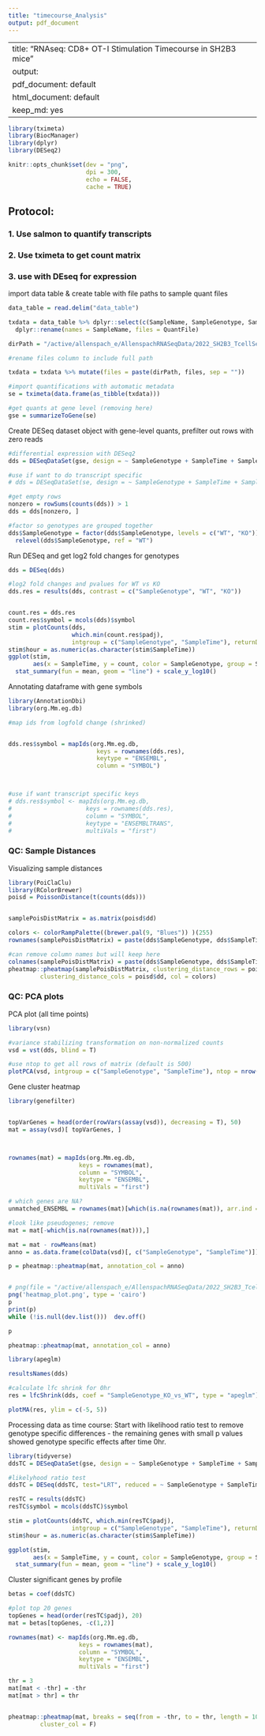 ```yaml
---
title: "timecourse_Analysis"
output: pdf_document
---
```

---
title: "RNAseq: CD8+ OT-I Stimulation Timecourse in SH2B3 mice"
output:
  pdf_document: default
  html_document: default
    keep_md: yes
---

```r
library(tximeta)
library(BiocManager)
library(dplyr)
library(DESeq2)

knitr::opts_chunk$set(dev = "png",
                      dpi = 300,
                      echo = FALSE,
                      cache = TRUE)
```

## Protocol:

### 1. Use salmon to quantify transcripts
### 2. Use tximeta to get count matrix
### 3. use with DEseq for expression


import data table & create table with file paths to sample quant files
``` r

data_table = read.delim("data_table")

txdata = data_table %>% dplyr::select(c(SampleName, SampleGenotype, SampleTime, QuantFile)) %>%
  dplyr::rename(names = SampleName, files = QuantFile)

dirPath = "/active/allenspach_e/AllenspachRNASeqData/2022_SH2B3_TcellSeq/data/"

#rename files column to include full path

txdata = txdata %>% mutate(files = paste(dirPath, files, sep = ""))

#import quantifications with automatic metadata
se = tximeta(data.frame(as_tibble(txdata)))

#get quants at gene level (removing here)
gse = summarizeToGene(se)

```

Create DESeq dataset object with gene-level quants, prefilter out rows with zero
reads
```r

#differential expression with DESeq2
dds = DESeqDataSet(gse, design = ~ SampleGenotype + SampleTime + SampleGenotype:SampleTime)

#use if want to do transcript specific
# dds = DESeqDataSet(se, design = ~ SampleGenotype + SampleTime + SampleGenotype:SampleTime)

#get empty rows
nonzero = rowSums(counts(dds)) > 1
dds = dds[nonzero, ]

#factor so genotypes are grouped together
dds$SampleGenotype = factor(dds$SampleGenotype, levels = c("WT", "KO")) %>%
  relevel(dds$SampleGenotype, ref = "WT")

```
Run DESeq and get log2 fold changes for genotypes
```r

dds = DESeq(dds)

#log2 fold changes and pvalues for WT vs KO
dds.res = results(dds, contrast = c("SampleGenotype", "WT", "KO"))


count.res = dds.res
count.res$symbol = mcols(dds)$symbol
stim = plotCounts(dds, 
                  which.min(count.res$padj),
                  intgroup = c("SampleGenotype", "SampleTime"), returnData = T)
stim$hour = as.numeric(as.character(stim$SampleTime))
ggplot(stim,
       aes(x = SampleTime, y = count, color = SampleGenotype, group = SampleGenotype)) + geom_point() +
  stat_summary(fun = mean, geom = "line") + scale_y_log10()

```

Annotating dataframe with gene symbols

```r
library(AnnotationDbi)
library(org.Mm.eg.db)

#map ids from logfold change (shrinked)


dds.res$symbol = mapIds(org.Mm.eg.db,
                         keys = rownames(dds.res),
                         keytype = "ENSEMBL",
                         column = "SYMBOL")



#use if want transcript specific keys
# dds.res$symbol <- mapIds(org.Mm.eg.db,
#                     keys = rownames(dds.res),
#                     column = "SYMBOL",
#                     keytype = "ENSEMBLTRANS",
#                     multiVals = "first")

```

### QC: Sample Distances

Visualizing sample distances
```r

library(PoiClaClu)
library(RColorBrewer)
poisd = PoissonDistance(t(counts(dds)))


samplePoisDistMatrix = as.matrix(poisd$dd)

colors <- colorRampPalette((brewer.pal(9, "Blues")) )(255)
rownames(samplePoisDistMatrix) = paste(dds$SampleGenotype, dds$SampleTime, sep = " - ")

#can remove column names but will keep here
colnames(samplePoisDistMatrix) = paste(dds$SampleGenotype, dds$SampleTime, sep = " - ")
pheatmap::pheatmap(samplePoisDistMatrix, clustering_distance_rows = poisd$dd,
         clustering_distance_cols = poisd$dd, col = colors)
```

### QC: PCA plots

PCA plot (all time points)
```r

library(vsn)

#variance stabilizing transformation on non-normalized counts
vsd = vst(dds, blind = T)

#use ntop to get all rows of matrix (default is 500)
plotPCA(vsd, intgroup = c("SampleGenotype", "SampleTime"), ntop = nrow(vsd))
```

Gene cluster heatmap
```r

library(genefilter)


topVarGenes = head(order(rowVars(assay(vsd)), decreasing = T), 50)
mat = assay(vsd)[ topVarGenes, ]



rownames(mat) = mapIds(org.Mm.eg.db,
                    keys = rownames(mat),
                    column = "SYMBOL",
                    keytype = "ENSEMBL",
                    multiVals = "first")

# which genes are NA?
unmatched_ENSEMBL = rownames(mat)[which(is.na(rownames(mat)), arr.ind = F)]

#look like pseudogenes; remove
mat = mat[-which(is.na(rownames(mat))),]

mat = mat - rowMeans(mat)
anno = as.data.frame(colData(vsd)[, c("SampleGenotype", "SampleTime")])

p = pheatmap::pheatmap(mat, annotation_col = anno)


# png(file = "/active/allenspach_e/AllenspachRNASeqData/2022_SH2B3_TcellSeq/src/RNAseq/h1eatmap.png", width = 6, height = 6, units = "in", res = 300, type = "cairo")
png('heatmap_plot.png', type = 'cairo')
p
print(p)
while (!is.null(dev.list()))  dev.off()
```

```r

p

pheatmap::pheatmap(mat, annotation_col = anno)
```



```r

library(apeglm)

resultsNames(dds)

#calculate lfc shrink for 0hr
res = lfcShrink(dds, coef = "SampleGenotype_KO_vs_WT", type = "apeglm")

plotMA(res, ylim = c(-5, 5))
```

Processing data as time course:
Start with likelihood ratio test to remove genotype specific differences - 
the remaining genes with small p values showed genotype specific effects after
time 0hr.
```r
library(tidyverse)
ddsTC = DESeqDataSet(gse, design = ~ SampleGenotype + SampleTime + SampleGenotype:SampleTime)

#likelyhood ratio test
ddsTC = DESeq(ddsTC, test="LRT", reduced = ~ SampleGenotype + SampleTime)

resTC = results(ddsTC)
resTC$symbol = mcols(ddsTC)$symbol

stim = plotCounts(ddsTC, which.min(resTC$padj),
                  intgroup = c("SampleGenotype", "SampleTime"), returnData = T)
stim$hour = as.numeric(as.character(stim$SampleTime))

ggplot(stim,
       aes(x = SampleTime, y = count, color = SampleGenotype, group = SampleGenotype)) + geom_point() +
  stat_summary(fun = mean, geom = "line") + scale_y_log10()
```

Cluster significant genes by profile
```r
betas = coef(ddsTC)

#plot top 20 genes
topGenes = head(order(resTC$padj), 20)
mat = betas[topGenes, -c(1,2)]

rownames(mat) <- mapIds(org.Mm.eg.db,
                    keys = rownames(mat),
                    column = "SYMBOL",
                    keytype = "ENSEMBL",
                    multiVals = "first")

thr = 3
mat[mat < -thr] = -thr
mat[mat > thr] = thr


pheatmap::pheatmap(mat, breaks = seq(from = -thr, to = thr, length = 101),
         cluster_col = F)
```





